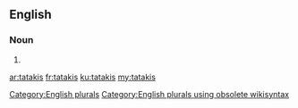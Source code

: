 ==English==

===Noun===
{{head|en}}

# {{plural of|tataki}}

[[Category:English plurals]][[Category:English plurals using obsolete wikisyntax]]

[[ar:tatakis]]
[[fr:tatakis]]
[[ku:tatakis]]
[[my:tatakis]]